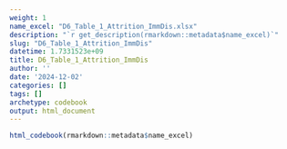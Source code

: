 ```yaml
---
weight: 1
name_excel: "D6_Table_1_Attrition_ImmDis.xlsx"
description: "`r get_description(rmarkdown::metadata$name_excel)`"
slug: "D6_Table_1_Attrition_ImmDis"
datetime: 1.7331523e+09
title: D6_Table_1_Attrition_ImmDis
author: ''
date: '2024-12-02'
categories: []
tags: []
archetype: codebook
output: html_document
---
```


```r
html_codebook(rmarkdown::metadata$name_excel)
```
